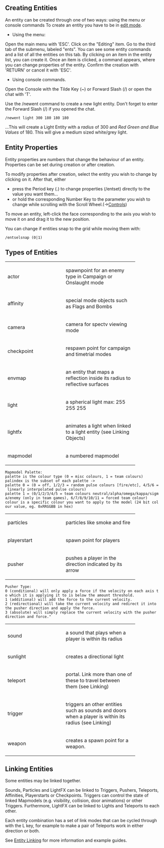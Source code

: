 == Creating Entities ==

An entity can be created through one of two ways: using the menu or console commands
To create an entity you have to be in [[edit mode]].

*Using the menu:
Open the main menu with 'ESC'.
Click on the "Editing" item.
Go to the third tab of the submenu, labeled "ents".
You can see some entity commands and a list of all the entities on this tab.
By clicking on an item in the entity list, you can create it.
Once an item is clicked, a command appears, where you can change properties of the entity.
Confirm the creation with 'RETURN' or cancel it with 'ESC'.

*Using console commands.
Open the Console with the Tilde Key (~) or Forward Slash (/) or open the chat with 'T'.

Use the /newent command to create a new light entity. Don't forget to enter the Forward Slash (/) if you opened the chat.

 /newent light 300 180 180 180
...This will create a Light Entity with a ''radius'' of 300 and ''Red Green and Blue Values'' of 180. This will give a medium sized white/grey light.

==Entity Properties==
Entity properties are numbers that change the behaviour of an entity.
Properties can be set during creation or after creation.

To modify properties after creation, select the entity you wish to change by clicking on it.
After that, either 
*press the Period key (.) to change properties (/entset) directly to the value you want them...
*or hold the corresponding Number Key to the parameter you wish to change while scrolling with the Scroll Wheel.(→[[Controls]])

To move an entity, left-click the face corresponding to the axis you wish to move it on and drag it to the new position.

You can change if entities snap to the grid while moving them with:
 /entselsnap (0|1)


== Types of Entities ==



<table cellspacing="10" style="width:100%">
  
<tr>
    <td width="174">actor</td>
    <td width="219">spawnpoint for an enemy type in Campaign or Onslaught mode</td>
</tr>

<tr>
    <td width="174">affinity</td>
    <td width="219">special mode objects such as Flags and Bombs</td>
</tr>

<tr>
    <td width="174">camera</td>
    <td width="219">camera for spectv viewing mode</td>
</tr>

<tr>
    <td width="174">checkpoint</td>
    <td width="219">respawn point for campaign and timetrial modes</td>
</tr>

<tr>
    <td width="174">envmap</td>
    <td width="219">an entity that maps a reflection inside its radius to reflective surfaces</td>

<tr>
    <td width="174">light</td>
    <td width="219">a spherical light
max: 255 255 255</td>
</tr>

<tr>
    <td width="174">lightfx</td>
    <td width="219">animates a light when linked to a light entity (see Linking Objects)</td>
</tr>

<tr>
    <td width="174">mapmodel</td>
    <td width="219">a numbered mapmodel</td>
</tr>
</table>
 Mapmodel Palette:
 palette is the colour type (0 = misc colours, 1 = team colours)
 palindex is the subset of each palette ->
 palette 0 = (0 = off, 1/2/3 = random pulse colours [fire/etc], 4/5/6 = linearly interpolated pulse colours)
 palette 1 = (0/1/2/3/4/5 = team colours neutral/alpha/omega/kappa/sigma/enemy (only in team games), 6/7/8/9/10/11 = forced team colour)
 colour is a specific colour you want to apply to the model (24 bit colour value, eg. 0xRRGGBB in hex)


<table>
<tr>
    <td width="174">particles</td>
    <td width="219">particles like smoke and fire</td>

<tr>
    <td width="174">playerstart</td>
    <td width="219">spawn point for players</td>
</tr>

<tr>
    <td width="174">pusher</td>
    <td width="219">pushes a player in the direction indicated by its arrow</td>
</tr>
</table>
 Pusher Type:
 0 (conditional) will only apply a force if the velocity on each axis to which it is applying it to is below the amount threshold.
 1 (additional) will add the force to the current velocity.
 2 (redirectional) will take the current velocity and redirect it into the pusher direction and apply the force.
 3 (absolute) will simply replace the current velocity with the pusher direction and force."


<table>
<tr>
    <td width="174">sound</td>
    <td width="219">a sound that plays when a player is within its radius</td>
</tr>

<tr>
    <td width="174">sunlight</td>
    <td width="219">creates a directional light</td>
</tr>

<tr>
    <td width="174">teleport</td>
    <td width="219">portal. Link more than one of these to travel between them (see Linking)</td>
</tr>

<tr>
    <td width="174">trigger</td>
    <td width="219">triggers an other entities such as sounds and doors when a player is within its radius (see Linking)</td>
</tr>

<tr>
    <td width="174">weapon</td>
    <td width="219">	creates a spawn point for a weapon.</td>
</tr>
</table>

== Linking Entities ==



Some entities may be linked together.

Sounds, Particles and LightFX can be linked to Triggers, Pushers, Teleports, Affinities, Playerstarts or Checkpoints. Triggers can control the state of linked Mapmodels (e.g. visibility, collision, door animations) or other Triggers. Furthermore, LightFX can be linked to Lights and Teleports to each other.

Each entity combination has a set of link modes that can be cycled through with the L key, for example to make a pair of Teleports work in either direction or both.

See [[Entity Linking]] for more information and example guides.
